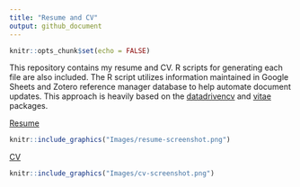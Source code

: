 ```yaml
---
title: "Resume and CV"
output: github_document
---
```


```r
knitr::opts_chunk$set(echo = FALSE)
```


This repository contains my resume and CV. R scripts for generating each file are also included. The R script utilizes information maintained in Google Sheets and Zotero reference manager database to help automate document updates. This approach is heavily based on the [datadrivencv](https://github.com/nstrayer/datadrivencv) and [vitae](https://github.com/mitchelloharawild/vitae) packages.

[Resume](https://github.com/mps9506/CV-RMD/raw/master/Resume/Schramm_Resume.pdf)

```r
knitr::include_graphics("Images/resume-screenshot.png")
```

[CV](https://github.com/mps9506/CV-RMD/raw/master/CVR/schramm-cv-long.pdf)

```r
knitr::include_graphics("Images/cv-screenshot.png")
```

